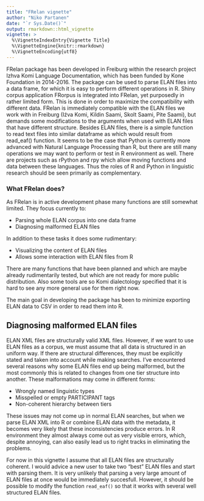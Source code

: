 ```yaml
---
title: "FRelan vignette"
author: "Niko Partanen"
date: "`r Sys.Date()`"
output: rmarkdown::html_vignette
vignette: >
  %\VignetteIndexEntry{Vignette Title}
  %\VignetteEngine{knitr::rmarkdown}
  %\VignetteEncoding{utf8}
---
```


FRelan package has been developed in Freiburg within the research project Izhva Komi Language Documentation, which has been funded by Kone Foundation in 2014-2016. The package can be used to parse ELAN files into a data frame, for which it is easy to perform different operations in R. Shiny corpus application FRorpus is integrated into FRelan, yet purposedly in rather limited form. This is done in order to maximize the compatibility with different data. FRelan is immediately compatible with the ELAN files we work with in Freiburg (Iźva Komi, Kildin Saami, Skolt Saami, Pite Saami), but demands some modifications to the arguments when used with ELAN files that have different structure. Besides ELAN files, there is a simple function to read text files into similar dataframe as which would result from read_eaf() function. It seems to be the case that Python is currently more advanced with Natural Language Processing than R, but there are still many operations we may want to perform or test in R environment as well. There are projects such as rPython and rpy which allow moving functions and data between these languages. Thus the roles of R and Python in linguistic research should be seen primarily as complementary.

### What FRelan does?

As FRelan is in active development phase many functions are still somewhat limited. They focus currently to:

- Parsing whole ELAN corpus into one data frame
- Diagnosing malformed ELAN files

In addition to these tasks it does some rudimentary:

- Visualizing the content of ELAN files
- Allows some interaction with ELAN files from R

There are many functions that have been planned and which are maybe already rudimentarily tested, but which are not ready for more public distribution. Also some tools are so Komi dialectology specified that it is hard to see any more general use for them right now.

The main goal in developing the package has been to minimize exporting ELAN data to CSV in order to read them into R.

## Diagnosing malformed ELAN files

ELAN XML files are structurally valid XML files. However, if we want to use ELAN files as a corpus, we must assume that all data is structured in an uniform way. If there are structural differences, they must be explicitly stated and taken into account while making searches. I've encountered several reasons why some ELAN files end up being malformed, but the most commonly this is related to changes from one tier structure into another. These malformations may come in different forms:

- Wrongly named linguistic types
- Misspelled or empty PARTICIPANT tags
- Non-coherent hierarchy between tiers

These issues may not come up in normal ELAN searches, but when we parse ELAN XML into R or combine ELAN data with the metadata, it becomes very likely that these inconsistencies produce errors. In R environment they almost always come out as very visible errors, which, despite annoying, can also easily lead us to right tracks in eliminating the problems.

For now in this vignette I assume that all ELAN files are structurally coherent. I would advice a new user to take two "best" ELAN files and start with parsing them. It is very unlikely that parsing a very large amount of ELAN files at once would be immediately succesfull. However, it should be possible to modify the function `read_eaf()` so that it works with several well structured ELAN files.

